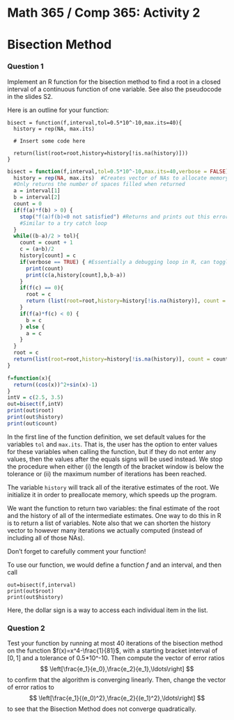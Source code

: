# Math 365 / Comp 365: Activity 2
# Bisection Method

### Question 1

Implement an R function for the bisection method to find a root in a closed interval of a continuous function of one variable. See also the pseudocode in the slides S2.

Here is an outline for your function:
```
bisect = function(f,interval,tol=0.5*10^-10,max.its=40){
  history = rep(NA, max.its) 
  
  # Insert some code here
  
  return(list(root=root,history=history[!is.na(history)]))
}
```

```r
bisect = function(f,interval,tol=0.5*10^-10,max.its=40,verbose = FALSE){
  history = rep(NA, max.its)  #Creates vector of NAs to allocate memory,
  #Only returns the number of spaces filled when returned
  a = interval[1]
  b = interval[2]
  count = 0
  if(f(a)*f(b) > 0) {
    stop("f(a)f(b)<0 not satisfied") #Returns and prints out this error message
    #Similar to a try catch loop
  }
  while((b-a)/2 > tol){
    count = count + 1
    c = (a+b)/2
    history[count] = c
    if(verbose == TRUE) { #Essentially a debugging loop in R, can toggled with verbose input
      print(count)
      print(c(a,history[count],b,b-a))
    }
    if(f(c) == 0){
      root = c
      return (list(root=root,history=history[!is.na(history)], count = count))
    } 
    if(f(a)*f(c) < 0) {
      b = c
    } else {
      a = c
    }
  }
  root = c
  return(list(root=root,history=history[!is.na(history)], count = count))
}

f=function(x){
  return((cos(x))^2+sin(x)-1)
}
intV = c(2.5, 3.5)
out=bisect(f,intV)
print(out$root)
print(out$history)
print(out$count)
```


In the first line of the function definition, we set default values for the variables `tol` and `max.its`. That is, the user has the option to enter values for these variables when calling the function, but if they do not enter any values, then the values after the equals signs will be used instead. We stop the procedure when either (i)  the length of the bracket window is below the tolerance or (ii) the maximum number of iterations has been reached.

The variable `history` will track all of the iterative estimates of the root. We initialize it in order to preallocate memory, which speeds up the program.

We want the function to return two variables: the final estimate of the root and the history of all of the intermediate estimates. One way to do this in R is to return a list of variables. Note also that we can shorten the history vector to however many iterations we actually computed (instead of including all of those NAs).

Don't forget to carefully comment your function!

To use our function, we would define a function $f$ and an interval, and then call
```
out=bisect(f,interval)
print(out$root)
print(out$history)
```
Here, the dollar sign is a way to access each individual item in the list.


### Question 2

Test your function by running at most 40 iterations of the bisection method on the function $f(x)=x^4-\frac{1}{81}$, with a starting bracket interval of $[0,1]$ and a tolerance of 0.5*10^-10. Then compute the vector of error ratios
$$ \left[\frac{e_1}{e_0},\frac{e_2}{e_1},\ldots\right] $$
to confirm that the algorithm is converging linearly. Then, change the vector of error ratios to
$$ \left[\frac{e_1}{(e_0)^2},\frac{e_2}{(e_1)^2},\ldots\right] $$ to see that the Bisection Method does not converge quadratically.

```r

```





